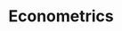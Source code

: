 # Econometrics


<ul className="grid grid-cols-1 md:grid-cols-2 lg:grid-cols-3 xl:grid-cols-4 gap-4 -ml-6">
<ReferenceCard
    title="Add"
    description="Add columns to your dataframe with the option to use formulas. E.g. newdatasetcol = basedatasetcol sign..."
    url="/terminal/reference/econometrics/add"
    command="true"
/>
<ReferenceCard
    title="Bgod"
    description="Show Breusch-Godfrey autocorrelation test results. Needs OLS to be run in advance with independent and dependent..."
    url="/terminal/reference/econometrics/bgod"
    command="true"
/>
<ReferenceCard
    title="Bpag"
    description="Show Breusch-Pagan heteroscedasticity test results. Needs OLS to be run in advance with independent and dependent..."
    url="/terminal/reference/econometrics/bpag"
    command="true"
/>
<ReferenceCard
    title="Clean"
    description="Clean a dataset by filling and dropping NaN values."
    url="/terminal/reference/econometrics/clean"
    command="true"
/>
<ReferenceCard
    title="Coint"
    description="Show co-integration between two timeseries"
    url="/terminal/reference/econometrics/coint"
    command="true"
/>
<ReferenceCard
    title="Combine"
    description="The columns you want to add to a dataset. The first argument is the dataset to add columns inand the remaining..."
    url="/terminal/reference/econometrics/combine"
    command="true"
/>
<ReferenceCard
    title="Compare"
    description="Compare results between all activated Panel regression models"
    url="/terminal/reference/econometrics/compare"
    command="true"
/>
<ReferenceCard
    title="Corr"
    description="Plot correlation coefficients."
    url="/terminal/reference/econometrics/corr"
    command="true"
/>
<ReferenceCard
    title="Delete"
    description="The column you want to delete from a dataset."
    url="/terminal/reference/econometrics/delete"
    command="true"
/>
<ReferenceCard
    title="Desc"
    description="Show the descriptive statistics of the dataset"
    url="/terminal/reference/econometrics/desc"
    command="true"
/>
<ReferenceCard
    title="Dwat"
    description="Show autocorrelation tests from Durbin-Watson. Needs OLS to be run in advance with independent and dependent..."
    url="/terminal/reference/econometrics/dwat"
    command="true"
/>
<ReferenceCard
    title="Eval"
    description="Create custom data column from loaded datasets. Can be mathematical expressions supported by pandas.eval()..."
    url="/terminal/reference/econometrics/eval"
    command="true"
/>
<ReferenceCard
    title="Export"
    description="Export dataset to Excel"
    url="/terminal/reference/econometrics/export"
    command="true"
/>
<ReferenceCard
    title="Garch"
    description="Calculates annualized volatility forecasts based on GARCH. GARCH (Generalized autoregressive conditional..."
    url="/terminal/reference/econometrics/garch"
    command="true"
/>
<ReferenceCard
    title="Granger"
    description="Show Granger causality between two timeseries"
    url="/terminal/reference/econometrics/granger"
    command="true"
/>
<ReferenceCard
    title="Index_Cmd"
    description="Set a (multi) index for the dataset"
    url="/terminal/reference/econometrics/index_cmd"
    command="true"
/>
<ReferenceCard
    title="Lag"
    description="Add lag to a variable by shifting a column."
    url="/terminal/reference/econometrics/lag"
    command="true"
/>
<ReferenceCard
    title="Load"
    description="Load dataset (from previous export, custom imports or StatsModels)."
    url="/terminal/reference/econometrics/load"
    command="true"
/>
<ReferenceCard
    title="Norm"
    description="Test whether the used data is normally distributed."
    url="/terminal/reference/econometrics/norm"
    command="true"
/>
<ReferenceCard
    title="Ols"
    description="Performs an OLS regression on timeseries data."
    url="/terminal/reference/econometrics/ols"
    command="true"
/>
<ReferenceCard
    title="Panel"
    description="Performs regression analysis on Panel Data. There are a multitude of options to select from to fit the needs of..."
    url="/terminal/reference/econometrics/panel"
    command="true"
/>
<ReferenceCard
    title="Plot"
    description="Plot data based on the index"
    url="/terminal/reference/econometrics/plot"
    command="true"
/>
<ReferenceCard
    title="Remove"
    description="Remove a dataset from the loaded dataset list"
    url="/terminal/reference/econometrics/remove"
    command="true"
/>
<ReferenceCard
    title="Rename"
    description="The column you want to rename from a dataset."
    url="/terminal/reference/econometrics/rename"
    command="true"
/>
<ReferenceCard
    title="Ret"
    description="Calculate returns for the given column."
    url="/terminal/reference/econometrics/ret"
    command="true"
/>
<ReferenceCard
    title="Root"
    description="Show unit root tests of a column of a dataset"
    url="/terminal/reference/econometrics/root"
    command="true"
/>
<ReferenceCard
    title="Show"
    description="Show a portion of the DataFrame"
    url="/terminal/reference/econometrics/show"
    command="true"
/>
<ReferenceCard
    title="Type"
    description="Show the type of the columns of the dataset and/or change the type of the column"
    url="/terminal/reference/econometrics/type"
    command="true"
/>
<ReferenceCard
    title="Vif"
    description="Calculates VIF (variance inflation factor), which tests collinearity. It quantifies the severity of..."
    url="/terminal/reference/econometrics/vif"
    command="true"
/>
</ul>
